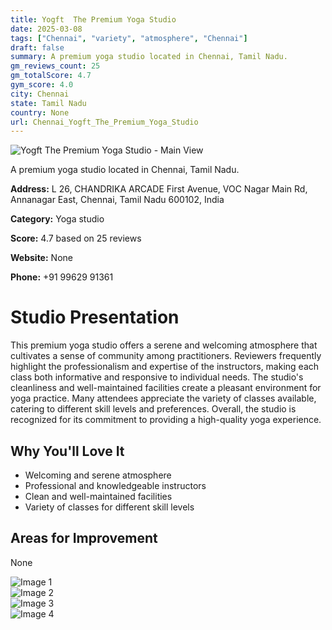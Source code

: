 ```yaml
---
title: Yogft  The Premium Yoga Studio
date: 2025-03-08
tags: ["Chennai", "variety", "atmosphere", "Chennai"]  
draft: false
summary: A premium yoga studio located in Chennai, Tamil Nadu.
gm_reviews_count: 25
gm_totalScore: 4.7
gym_score: 4.0
city: Chennai
state: Tamil Nadu
country: None
url: Chennai_Yogft_The_Premium_Yoga_Studio
---
```


<div className="aspect-[16/9] relative my-8">
  <img 
    src="https://lh5.googleusercontent.com/p/AF1QipMWMAnPIv-bFIQpBkVgoVWtlm7crP2e43Ie07Nu=w1920-h1080-k-no"
    alt="Yogft  The Premium Yoga Studio - Main View"
    className="object-cover absolute inset-0 w-full h-full rounded-lg"
  />
</div>

A premium yoga studio located in Chennai, Tamil Nadu.

**Address:** L 26, CHANDRIKA ARCADE First Avenue, VOC Nagar Main Rd, Annanagar East, Chennai, Tamil Nadu 600102, India

**Category:** Yoga studio

**Score:** 4.7 based on 25 reviews

**Website:** None

**Phone:** +91 99629 91361

# Studio Presentation

This premium yoga studio offers a serene and welcoming atmosphere that cultivates a sense of community among practitioners. Reviewers frequently highlight the professionalism and expertise of the instructors, making each class both informative and responsive to individual needs. The studio's cleanliness and well-maintained facilities create a pleasant environment for yoga practice. Many attendees appreciate the variety of classes available, catering to different skill levels and preferences. Overall, the studio is recognized for its commitment to providing a high-quality yoga experience.



## Why You'll Love It

- Welcoming and serene atmosphere
- Professional and knowledgeable instructors
- Clean and well-maintained facilities
- Variety of classes for different skill levels

## Areas for Improvement

None

<div className="grid grid-cols-1 xl:grid-cols-2 gap-4 my-8">
<div className="aspect-[4/3] relative"><img src="https://lh3.googleusercontent.com/p/AF1QipPUBhi6m9P2Ylv_FoWciLZI-E5JfHU7hZxuEEZd=w1920-h1080-k-no" alt="Image 1" className="object-cover absolute inset-0 w-full h-full rounded-lg" /></div>
<div className="aspect-[4/3] relative"><img src="https://lh5.googleusercontent.com/p/AF1QipOPv0KabT8E6Jfbw7IPkjdpLHCekvIki8Gqq0HE=w1920-h1080-k-no" alt="Image 2" className="object-cover absolute inset-0 w-full h-full rounded-lg" /></div>
<div className="aspect-[4/3] relative"><img src="https://lh5.googleusercontent.com/p/AF1QipMoGvqupXPRfJSiZ8jnfpIHNAKInoaTOzOr_PZg=w1920-h1080-k-no" alt="Image 3" className="object-cover absolute inset-0 w-full h-full rounded-lg" /></div>
<div className="aspect-[4/3] relative"><img src="https://lh5.googleusercontent.com/p/AF1QipOUZjUGRzsvDfCsolfeRPDKY0lf3EDcaY6ZspSN=w1920-h1080-k-no" alt="Image 4" className="object-cover absolute inset-0 w-full h-full rounded-lg" /></div>
</div>